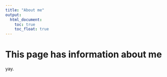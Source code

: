 ```yaml
---
title: "About me"
output: 
  html_document:
    toc: true
    toc_float: true
---
```


# This page has information about me

yay.

